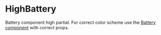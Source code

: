
# HighBattery
Battery component high partial. For correct color scheme use the [Battery component](/components/Battery) with correct props.





